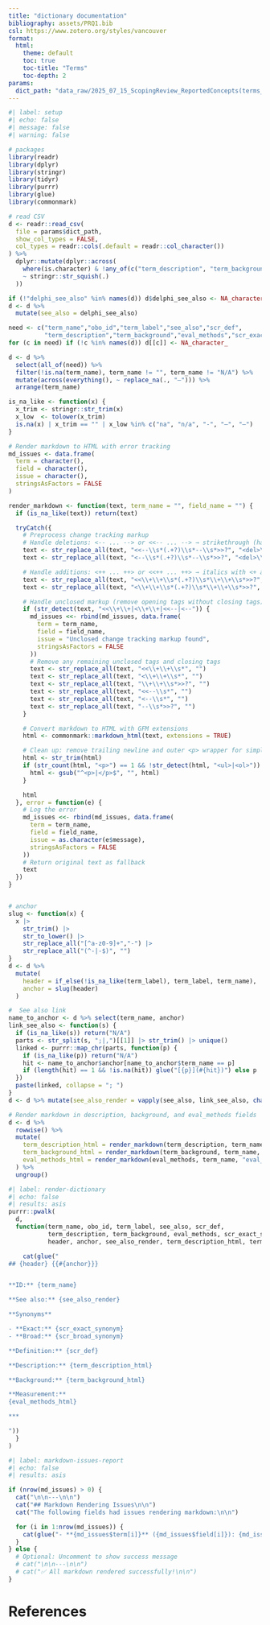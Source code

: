 ```yaml
---
title: "dictionary documentation"
bibliography: assets/PRQ1.bib
csl: https://www.zotero.org/styles/vancouver
format:
  html:
    theme: default
    toc: true
    toc-title: "Terms"
    toc-depth: 2
params:
  dict_path: "data_raw/2025_07_15_ScopingReview_ReportedConcepts(terms_main).csv"
---
```


```r
#| label: setup
#| echo: false
#| message: false
#| warning: false

# packages
library(readr)
library(dplyr)
library(stringr)
library(tidyr)
library(purrr)
library(glue)
library(commonmark)

# read CSV
d <- readr::read_csv(
  file = params$dict_path,
  show_col_types = FALSE,
  col_types = readr::cols(.default = readr::col_character())
) %>%
  dplyr::mutate(dplyr::across(
    where(is.character) & !any_of(c("term_description", "term_background")),
    ~ stringr::str_squish(.)
  ))

if (!"delphi_see_also" %in% names(d)) d$delphi_see_also <- NA_character_
d <- d %>%
  mutate(see_also = delphi_see_also)

need <- c("term_name","obo_id","term_label","see_also","scr_def",
          "term_description","term_background","eval_methods","scr_exact_synonym","scr_broad_synonym")
for (c in need) if (!c %in% names(d)) d[[c]] <- NA_character_

d <- d %>%
  select(all_of(need)) %>%
  filter(!is.na(term_name), term_name != "", term_name != "N/A") %>%
  mutate(across(everything(), ~ replace_na(., "–"))) %>%
  arrange(term_name)

is_na_like <- function(x) {
  x_trim <- stringr::str_trim(x)
  x_low  <- tolower(x_trim)
  is.na(x) | x_trim == "" | x_low %in% c("na", "n/a", "-", "–", "—")
}

# Render markdown to HTML with error tracking
md_issues <- data.frame(
  term = character(),
  field = character(),
  issue = character(),
  stringsAsFactors = FALSE
)

render_markdown <- function(text, term_name = "", field_name = "") {
  if (is_na_like(text)) return(text)

  tryCatch({
    # Preprocess change tracking markup
    # Handle deletions: <-- ... --> or <<-- ... --> → strikethrough (handles spaces in closing tag)
    text <- str_replace_all(text, "<<--\\s*(.+?)\\s*--\\s*>>?", "<del>\\1</del>")
    text <- str_replace_all(text, "<--\\s*(.+?)\\s*--\\s*>>?", "<del>\\1</del>")

    # Handle additions: <++ ... ++> or <<++ ... ++> → italics with <+ and +> visible
    text <- str_replace_all(text, "<<\\+\\+\\s*(.+?)\\s*\\+\\+\\s*>>?", "<em>&lt;+ \\1 +&gt;</em>")
    text <- str_replace_all(text, "<\\+\\+\\s*(.+?)\\s*\\+\\+\\s*>>?", "<em>&lt;+ \\1 +&gt;</em>")

    # Handle unclosed markup (remove opening tags without closing tags)
    if (str_detect(text, "<<\\+\\+|<\\+\\+|<<--|<--")) {
      md_issues <<- rbind(md_issues, data.frame(
        term = term_name,
        field = field_name,
        issue = "Unclosed change tracking markup found",
        stringsAsFactors = FALSE
      ))
      # Remove any remaining unclosed tags and closing tags
      text <- str_replace_all(text, "<<\\+\\+\\s*", "")
      text <- str_replace_all(text, "<\\+\\+\\s*", "")
      text <- str_replace_all(text, "\\+\\+\\s*>>?", "")
      text <- str_replace_all(text, "<<--\\s*", "")
      text <- str_replace_all(text, "<--\\s*", "")
      text <- str_replace_all(text, "--\\s*>>?", "")
    }

    # Convert markdown to HTML with GFM extensions
    html <- commonmark::markdown_html(text, extensions = TRUE)

    # Clean up: remove trailing newline and outer <p> wrapper for simple content
    html <- str_trim(html)
    if (str_count(html, "<p>") == 1 && !str_detect(html, "<ul>|<ol>")) {
      html <- gsub("^<p>|</p>$", "", html)
    }

    html
  }, error = function(e) {
    # Log the error
    md_issues <<- rbind(md_issues, data.frame(
      term = term_name,
      field = field_name,
      issue = as.character(e$message),
      stringsAsFactors = FALSE
    ))
    # Return original text as fallback
    text
  })
}


# anchor
slug <- function(x) {
  x |>
    str_trim() |>
    str_to_lower() |>
    str_replace_all("[^a-z0-9]+","-") |>
    str_replace_all("(^-|-$)", "")
}
d <- d %>%
  mutate(
    header = if_else(!is_na_like(term_label), term_label, term_name),
    anchor = slug(header)
  )

#  See also link
name_to_anchor <- d %>% select(term_name, anchor)
link_see_also <- function(s) {
  if (is_na_like(s)) return("N/A")
  parts <- str_split(s, ";|,")[[1]] |> str_trim() |> unique()
  linked <- purrr::map_chr(parts, function(p) {
    if (is_na_like(p)) return("N/A")
    hit <- name_to_anchor$anchor[name_to_anchor$term_name == p]
    if (length(hit) == 1 && !is.na(hit)) glue("[{p}](#{hit})") else p
  })
  paste(linked, collapse = "; ")
}
d <- d %>% mutate(see_also_render = vapply(see_also, link_see_also, character(1)))

# Render markdown in description, background, and eval_methods fields
d <- d %>%
  rowwise() %>%
  mutate(
    term_description_html = render_markdown(term_description, term_name, "term_description"),
    term_background_html = render_markdown(term_background, term_name, "term_background"),
    eval_methods_html = render_markdown(eval_methods, term_name, "eval_methods")
  ) %>%
  ungroup()
```

```r
#| label: render-dictionary
#| echo: false
#| results: asis
purrr::pwalk(
  d,
  function(term_name, obo_id, term_label, see_also, scr_def,
           term_description, term_background, eval_methods, scr_exact_synonym, scr_broad_synonym,
           header, anchor, see_also_render, term_description_html, term_background_html, eval_methods_html) {

    cat(glue("
## {header} {{#{anchor}}}


**ID:** {term_name}

**See also:** {see_also_render}

**Synonyms**

- **Exact:** {scr_exact_synonym}
- **Broad:** {scr_broad_synonym}

**Definition:** {scr_def}

**Description:** {term_description_html}

**Background:** {term_background_html}

**Measurement:**
{eval_methods_html}

***

"))
  }
)
```

```r
#| label: markdown-issues-report
#| echo: false
#| results: asis

if (nrow(md_issues) > 0) {
  cat("\n\n---\n\n")
  cat("## Markdown Rendering Issues\n\n")
  cat("The following fields had issues rendering markdown:\n\n")

  for (i in 1:nrow(md_issues)) {
    cat(glue("- **{md_issues$term[i]}** ({md_issues$field[i]}): {md_issues$issue[i]}\n"))
  }
} else {
  # Optional: Uncomment to show success message
  # cat("\n\n---\n\n")
  # cat("✅ All markdown rendered successfully!\n\n")
}
```

# References

::: {#refs}
:::

